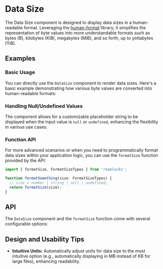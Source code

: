 
<Meta title="Docs/Components/Data/DataSize" />

# Data Size
The Data Size component is designed to display data sizes in a human-readable format. 
Leveraging the [human-format](https://www.npmjs.com/package/human-format) library, it simplifies the representation of byte values into more understandable formats such as bytes (B), kilobytes (KiB), megabytes (MiB), and so forth, up to yottabytes (YiB).
## Examples
### Basic Usage
You can directly use the `DataSize` component to render data sizes. 
Here's a basic example demonstrating how various byte values are converted into human-readable formats:
<Canvas sourceState="shown" of={DateSizeStories.Simple} />

### Handling Null/Undefined Values
The component allows for a customizable placeholder string to be displayed when the input value is `null` or `undefined`, 
enhancing the flexibility in various use cases:
<Canvas of={DateSizeStories.Empty} />

### Function API
For more advanced scenarios or when you need to programmatically format data sizes within your application logic, 
you can use the `formatSize` function provided by the API:
```ts
import { formatSize, FormatSizeTypes } from 'reablocks';

function formatSomething(size: FormatSizeTypes) {
  // size = number | string | null | undefined;
  return formatSize(size);
}
```

## API
The `DataSize` component and the `formatSize` function come with several configurable options:
<ArgTypes of={DataSize} />

## Design and Usability Tips

- **Intuitive Units:** Automatically adjust units for data size to the most intuitive option (e.g., automatically displaying in MB instead of KB for large files), enhancing readability.